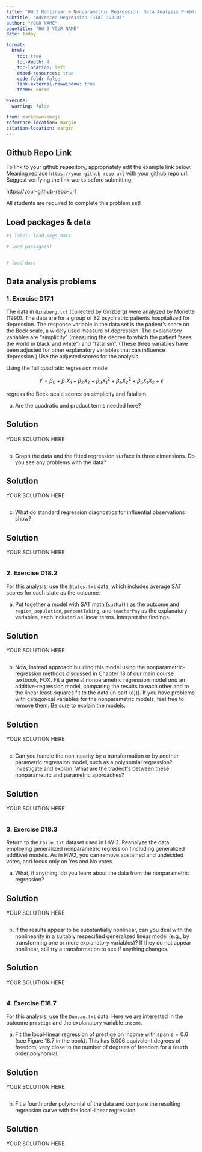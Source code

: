 ```yaml
---
title: "HW 3 Nonlinear & Nonparametric Regression: Data Analysis Problems"
subtitle: "Advanced Regression (STAT 353-0)"
author: "YOUR NAME"
pagetitle: "HW 3 YOUR NAME"
date: today

format:
  html:
    toc: true
    toc-depth: 4
    toc-location: left
    embed-resources: true
    code-fold: false
    link-external-newwindow: true
    theme: cosmo

execute:
  warning: false

from: markdown+emoji
reference-location: margin
citation-location: margin  
---
```


::: {.callout-tip icon=false}

## Github Repo Link

To link to your github **repo**sitory, appropriately edit the example link below. Meaning replace `https://your-github-repo-url` with your github repo url. Suggest verifying the link works before submitting.

[https://your-github-repo-url](https://your-github-repo-url)

:::

::: {.callout-important}

All students are required to complete this problem set!

:::

## Load packages & data


```r
#| label: load-pkgs-data

# load package(s)


# load data

```


## Data analysis problems

### 1. Exercise D17.1 

The data in `Ginzberg.txt` (collected by Ginzberg) were analyzed by Monette (1990). The data are for a group of 82 psychiatric patients hospitalized for depression. The response variable in the data set is the patient's score on the Beck scale, a widely used measure of depression. The explanatory variables are "simplicity" (measuring the degree to which the patient "sees the world in black and white") and "fatalism". (These three variables have been adjusted for other explanatory variables that can influence depression.) Use the adjusted scores for the analysis.

Using the full quadratic regression model

$$Y = \beta_0 + \beta_1 X_1 + \beta_2 X_2 + \beta_3 X_1^2 + \beta_4 X_2^2 + \beta_5 X_1 X_2 + \epsilon$$

regress the Beck-scale scores on simplicity and fatalism.

(a) Are the quadratic and product terms needed here?

::: {.callout-tip icon="false"}
## Solution

YOUR SOLUTION HERE

```r


```

:::

(b) Graph the data and the fitted regression surface in three dimensions. Do you see any problems with the data?

::: {.callout-tip icon="false"}
## Solution

YOUR SOLUTION HERE

```r


```

:::

(c) What do standard regression diagnostics for influential observations show?

::: {.callout-tip icon="false"}
## Solution

YOUR SOLUTION HERE

```r


```

:::

### 2. Exercise D18.2 

For this analysis, use the `States.txt` data, which includes average SAT scores for each state as the outcome.

(a) Put together a model with SAT math (`satMath`) as the outcome and `region`, `population`, `percentTaking`,  and `teacherPay` as the explanatory variables, each included as linear terms. Interpret the findings.

::: {.callout-tip icon="false"}
## Solution

YOUR SOLUTION HERE

```r


```

:::

(b) Now, instead approach building this model using the nonparametric-regression methods discussed in Chapter 18 of our main course textbook, FOX. Fit a general nonparametric regression model *and* an additive-regression model, comparing the results to each other and to the linear least-squares fit to the data (in part (a))). If you have problems with categorical variables for the nonparametric models, feel free to remove them. Be sure to explain the models.

::: {.callout-tip icon="false"}
## Solution

YOUR SOLUTION HERE

```r


```

:::

(c) Can you handle the nonlinearity by a transformation or by another parametric regression model, such as a polynomial regression? Investigate and explain. What are the tradeoffs between these nonparametric and parametric approaches?

::: {.callout-tip icon="false"}
## Solution

YOUR SOLUTION HERE

```r


```

:::

### 3. Exercise D18.3

Return to the `Chile.txt` dataset used in HW 2. Reanalyze the data employing generalized nonparametric regression (including generalized additive) models. As in HW2, you can remove abstained and undecided votes, and focus only on Yes and No votes.

(a) What, if anything, do you learn about the data from the nonparametric regression?

::: {.callout-tip icon="false"}
## Solution

YOUR SOLUTION HERE

```r


```

:::

(b) If the results appear to be substantially nonlinear, can you deal with the nonlinearity in a suitably respecified generalized linear model (e.g., by transforming one or more explanatory variables)? If they do not appear nonlinear, still try a transformation to see if anything changes.

::: {.callout-tip icon="false"}
## Solution

YOUR SOLUTION HERE

```r


```

:::

### 4. Exercise E18.7

For this analysis, use the `Duncan.txt` data. Here we are interested in the outcome `prestige` and the explanatory variable `income`.

(a) Fit the local-linear regression of prestige on income with span $s = 0.6$ (see Figure 18.7 in the book). This has 5.006 equivalent degrees of freedom, very close to the number of degrees of freedom for a fourth order polynomial.

::: {.callout-tip icon="false"}
## Solution

YOUR SOLUTION HERE

```r


```

:::

(b) Fit a fourth order polynomial of the data and compare the resulting regression curve with the local-linear regression.

::: {.callout-tip icon="false"}
## Solution

YOUR SOLUTION HERE

```r


```

:::
